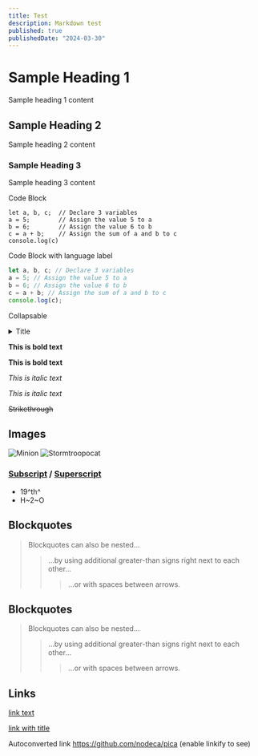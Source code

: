 ```yaml
---
title: Test
description: Markdown test
published: true
publishedDate: "2024-03-30"
---
```


# Sample Heading 1

Sample heading 1 content

## Sample Heading 2

Sample heading 2 content

### Sample Heading 3

Sample heading 3 content

Code Block

```
let a, b, c;  // Declare 3 variables
a = 5;        // Assign the value 5 to a
b = 6;        // Assign the value 6 to b
c = a + b;    // Assign the sum of a and b to c
console.log(c)
```

Code Block with language label

```js
let a, b, c; // Declare 3 variables
a = 5; // Assign the value 5 to a
b = 6; // Assign the value 6 to b
c = a + b; // Assign the sum of a and b to c
console.log(c);
```

Collapsable

<details>

<summary>Title</summary>

Inner content

</details>

**This is bold text**

**This is bold text**

_This is italic text_

_This is italic text_

~~Strikethrough~~

## Images

![Minion](https://octodex.github.com/images/minion.png)
![Stormtroopocat](https://octodex.github.com/images/stormtroopocat.jpg "The Stormtroopocat")

### [Subscript](https://github.com/markdown-it/markdown-it-sub) / [Superscript](https://github.com/markdown-it/markdown-it-sup)

- 19^th^
- H~2~O

## Blockquotes

> Blockquotes can also be nested...
>
> > ...by using additional greater-than signs right next to each other...
> >
> > > ...or with spaces between arrows.

## Blockquotes

> Blockquotes can also be nested...
>
> > ...by using additional greater-than signs right next to each other...
> >
> > > ...or with spaces between arrows.

## Links

[link text](http://dev.nodeca.com)

[link with title](http://nodeca.github.io/pica/demo/ "title text!")

Autoconverted link https://github.com/nodeca/pica (enable linkify to see)
